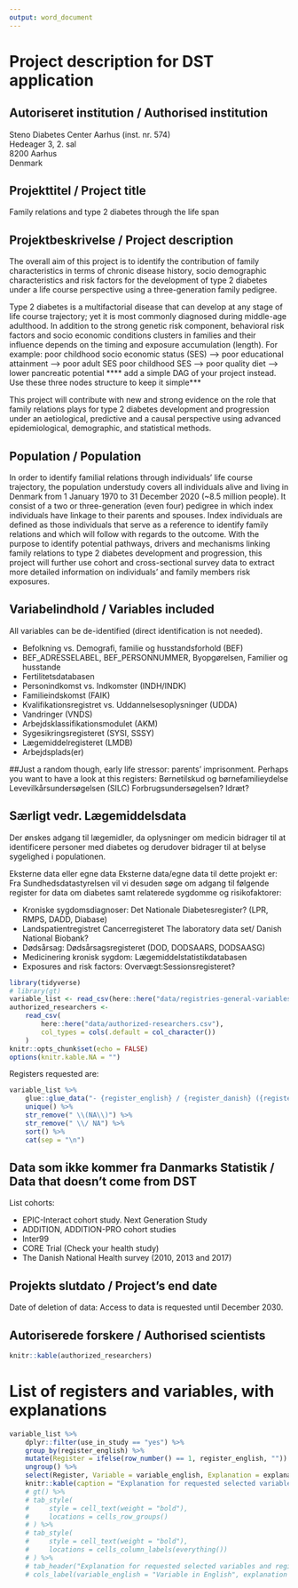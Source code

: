 ```yaml
---
output: word_document
---
```


# Project description for DST application

## Autoriseret institution / Authorised institution

Steno Diabetes Center Aarhus (inst. nr. 574)  
Hedeager 3, 2. sal  
8200 Aarhus  
Denmark  

## Projekttitel / Project title

Family relations and type 2 diabetes through the life span

## Projektbeskrivelse / Project description

The overall aim of this project is to identify the contribution of family
characteristics in terms of chronic disease history, socio demographic
characteristics and risk factors for the development of type 2 diabetes under a
life course perspective using a three-generation family pedigree.

Type 2 diabetes is a multifactorial disease that can develop at any stage of
life course trajectory; yet it is most commonly diagnosed during middle-age
adulthood. In addition to the strong genetic risk component, behavioral risk
factors and socio economic conditions clusters in families and their influence
depends on the timing and exposure accumulation (length). For example: poor
childhood socio economic status (SES) --> poor educational attainment --> poor
adult SES poor childhood SES --> poor quality diet --> lower pancreatic
potential **** add a simple DAG of your project instead. Use these three nodes
structure to keep it simple***

This project will contribute with new and strong evidence on the role that
family relations plays for type 2 diabetes development and progression under an
aetiological, predictive and a causal perspective using advanced
epidemiological, demographic, and statistical methods.


## Population / Population

In order to identify familial relations through individuals’ life course
trajectory, the population understudy covers all individuals alive and living in
Denmark from 1 January 1970 to 31 December 2020 (~8.5 million people). It
consist of a two or three-generation (even four) pedigree in which index
individuals have linkage to their parents and spouses. Index individuals are
defined as those individuals that serve as a reference to identify family
relations and which will follow with regards to the outcome. With the purpose to
identify potential pathways, drivers and mechanisms linking family relations to
type 2 diabetes development and progression, this project will further use
cohort and cross-sectional survey data to extract more detailed information on
individuals’ and family members risk exposures.

## Variabelindhold / Variables included

All variables can be de-identified (direct identification is not needed).

- Befolkning vs. Demografi, familie og husstandsforhold (BEF) 
- BEF_ADRESSELABEL, BEF_PERSONNUMMER, Byopgørelsen, Familier og husstande
- Fertilitetsdatabasen
- Personindkomst vs. Indkomster (INDH/INDK)
- Familieindskomst (FAIK)
- Kvalifikationsregistret vs. Uddannelsesoplysninger (UDDA) 
- Vandringer (VNDS)
- Arbejdsklassifikationsmodulet (AKM)
- Sygesikringsregisteret (SYSI, SSSY)
- Lægemiddelregisteret (LMDB)
- Arbejdsplads(er)

##Just a random though, early life stressor: parents' imprisonment. Perhaps you want to have a look 
at this registers: 
Børnetilskud og børnefamilieydelse
Levevilkårsundersøgelsen (SILC)
Forbrugsundersøgelsen?
Idræt?

## Særligt vedr. Lægemiddelsdata
Der ønskes adgang til lægemidler, da oplysninger om medicin bidrager til at identificere personer med
diabetes og derudover bidrager til at belyse sygelighed i populationen. 

Eksterne data eller egne data
Eksterne data/egne data til dette projekt er:
Fra Sundhedsdatastyrelsen vil vi desuden søge om adgang til følgende register for data om diabetes
samt relaterede sygdomme og risikofaktorer:

- Kroniske sygdomsdiagnoser:
Det Nationale Diabetesregister? (LPR, RMPS, DADD, Diabase)
- Landspatientregistret 
Cancerregisteret
The laboratory data set/ Danish National Biobank?
- Dødsårsag:
Dødsårsagsregisteret (DOD, DODSAARS, DODSAASG)
- Medicinering kronisk sygdom:
Lægemiddelstatistikdatabasen
- Exposures and risk factors:
Overvægt:Sessionsregisteret?

```r
library(tidyverse)
# library(gt)
variable_list <- read_csv(here::here("data/registries-general-variables.csv"))
authorized_researchers <-
    read_csv(
        here::here("data/authorized-researchers.csv"),
        col_types = cols(.default = col_character())
    )
knitr::opts_chunk$set(echo = FALSE)
options(knitr.kable.NA = "")
```

Registers requested are:

```r
variable_list %>% 
    glue::glue_data("- {register_english} / {register_danish} ({register_abbreviation})") %>% 
    unique() %>%
    str_remove(" \\(NA\\)") %>% 
    str_remove(" \\/ NA") %>% 
    sort() %>% 
    cat(sep = "\n")
```

<!-- Please also include information on external data or own survey data if such -->
<!-- data is part of the project. In such cases please include approval from the -->
<!-- Danish Protection Agency. -->

## Data som ikke kommer fra Danmarks Statistik / Data that doesn't come from DST

List cohorts:

- EPIC-Interact cohort study. Next Generation Study
- ADDITION, ADDITION-PRO cohort studies
- Inter99
- CORE Trial (Check your health study)
- The Danish National Health survey (2010, 2013 and 2017)

## Projekts slutdato / Project's end date

Date of deletion of data: Access to data is requested until December 2030.

## Autoriserede forskere / Authorised scientists

```r
knitr::kable(authorized_researchers)
```

# List of registers and variables, with explanations

```r
variable_list %>% 
    dplyr::filter(use_in_study == "yes") %>% 
    group_by(register_english) %>% 
    mutate(Register = ifelse(row_number() == 1, register_english, "")) %>% 
    ungroup() %>% 
    select(Register, Variable = variable_english, Explanation = explanation) %>% 
    knitr::kable(caption = "Explanation for requested selected variables and registers.")
    # gt() %>% 
    # tab_style(
    #     style = cell_text(weight = "bold"),
    #     locations = cells_row_groups()
    # ) %>% 
    # tab_style(
    #     style = cell_text(weight = "bold"),
    #     locations = cells_column_labels(everything())
    # ) %>% 
    # tab_header("Explanation for requested selected variables and registers.") %>% 
    # cols_label(variable_english = "Variable in English", explanation = "Explanation")
```
